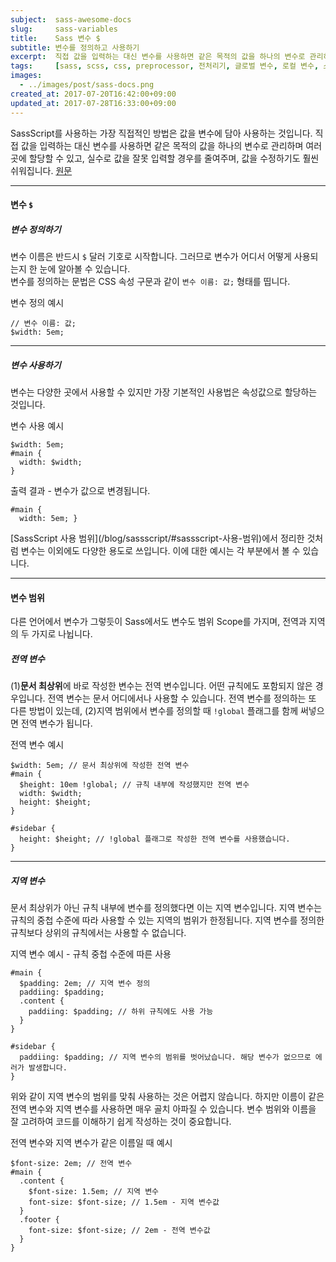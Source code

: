 ```yaml
---
subject:  sass-awesome-docs
slug:     sass-variables
title:    Sass 변수 $
subtitle: 변수를 정의하고 사용하기
excerpt:  직접 값을 입력하는 대신 변수를 사용하면 같은 목적의 값을 하나의 변수로 관리하며 여러 곳에 할당할 수 있고, 실수로 값을 잘못 입력할 경우를 줄여주며, 값을 수정하기도 훨씬 쉬워집니다.
tags:     [sass, scss, css, preprocessor, 전처리기, 글로벌 변수, 로컬 변수, 스코프]
images:
  - ../images/post/sass-docs.png
created_at: 2017-07-20T16:42:00+09:00
updated_at: 2017-07-28T16:33:00+09:00
---
```


<div className="lead">
    SassScript를 사용하는 가장 직접적인 방법은 값을 변수에 담아 사용하는 것입니다. 직접 값을 입력하는 대신 변수를 사용하면 같은 목적의 값을 하나의 변수로 관리하며 여러 곳에 할당할 수 있고, 실수로 값을 잘못 입력할 경우를 줄여주며, 값을 수정하기도 훨씬 쉬워집니다.
    <a className="original-link" target="_blank" href="https://sass-lang.com/documentation/file.SASS_REFERENCE.html#Variables_____variables_">원문</a>
</div>

***

#### 변수 `$`
##### 변수 정의하기
변수 이름은 반드시 `$` 달러 기호로 시작합니다. 그러므로 변수가 어디서 어떻게 사용되는지 한 눈에 알아볼 수 있습니다.   
변수를 정의하는 문법은 CSS 속성 구문과 같이 `변수 이름: 값;` 형태를 띱니다.

<p className="code-label code-label-scss">변수 정의 예시</p>

```scss{numberLines: true}
// 변수 이름: 값;
$width: 5em;
```

***

##### 변수 사용하기
변수는 다양한 곳에서 사용할 수 있지만 가장 기본적인 사용법은 속성값으로 할당하는 것입니다. 

<p className="code-label code-label-scss">변수 사용 예시</p>

```scss{numberLines: true}
$width: 5em;
#main {
  width: $width;
}
```

<p className="code-label code-label-css">출력 결과 - 변수가 값으로 변경됩니다.</p>

```css{numberLines: true}
#main {
  width: 5em; }
```

<div className="p-small">
    [SassScript 사용 범위](/blog/sassscript/#sassscript-사용-범위)에서 정리한 것처럼 변수는 이외에도 다양한 용도로 쓰입니다. 이에 대한 예시는 각 부분에서 볼 수 있습니다.
</div>

***

#### 변수 범위
다른 언어에서 변수가 그렇듯이 Sass에서도 변수도 범위 <SideBySide>Scope</SideBySide>를 가지며, 전역과 지역의 두 가지로 나뉩니다.

##### 전역 변수
(1)**문서 최상위**에 바로 작성한 변수는 전역 변수입니다. 어떤 규칙에도 포함되지 않은 경우입니다.
전역 변수는 문서 어디에서나 사용할 수 있습니다.
전역 변수를 정의하는 또 다른 방법이 있는데, (2)지역 범위에서 변수를 정의할 때 `!global` 플래그를 함께 써넣으면 전역 변수가 됩니다.

<p className="code-label code-label-scss">전역 변수 예시</p>

```scss{numberLines: true}
$width: 5em; // 문서 최상위에 작성한 전역 변수
#main {
  $height: 10em !global; // 규칙 내부에 작성했지만 전역 변수
  width: $width;
  height: $height;
}

#sidebar {
  height: $height; // !global 플래그로 작성한 전역 변수를 사용했습니다.
}
```

***

##### 지역 변수
문서 최상위가 아닌 규칙 내부에 변수를 정의했다면 이는 지역 변수입니다. 
지역 변수는 규칙의 중첩 수준에 따라 사용할 수 있는 지역의 범위가 한정됩니다.
지역 변수를 정의한 규칙보다 상위의 규칙에서는 사용할 수 없습니다.

<p className="code-label code-label-scss">지역 변수 예시 - 규칙 중첩 수준에 따른 사용</p>

```scss{numberLines: true}
#main {
  $padding: 2em; // 지역 변수 정의
  paddiing: $padding;
  .content {
    paddiing: $padding; // 하위 규칙에도 사용 가능
  }
}

#sidebar {
  paddiing: $padding; // 지역 변수의 범위를 벗어났습니다. 해당 변수가 없으므로 에러가 발생합니다.
}
```

위와 같이 지역 변수의 범위를 맞춰 사용하는 것은 어렵지 않습니다. 하지만 이름이 같은 전역 변수와 지역 변수를 사용하면 매우 골치 아파질 수 있습니다. 변수 범위와 이름을 잘 고려하여 코드를 이해하기 쉽게 작성하는 것이 중요합니다.

<p className="code-label code-label-scss">전역 변수와 지역 변수가 같은 이름일 때 예시</p>

```scss{numberLines: true}
$font-size: 2em; // 전역 변수
#main {
  .content {
    $font-size: 1.5em; // 지역 변수
    font-size: $font-size; // 1.5em - 지역 변수값
  }
  .footer {
    font-size: $font-size; // 2em - 전역 변수값
  }
}
```



